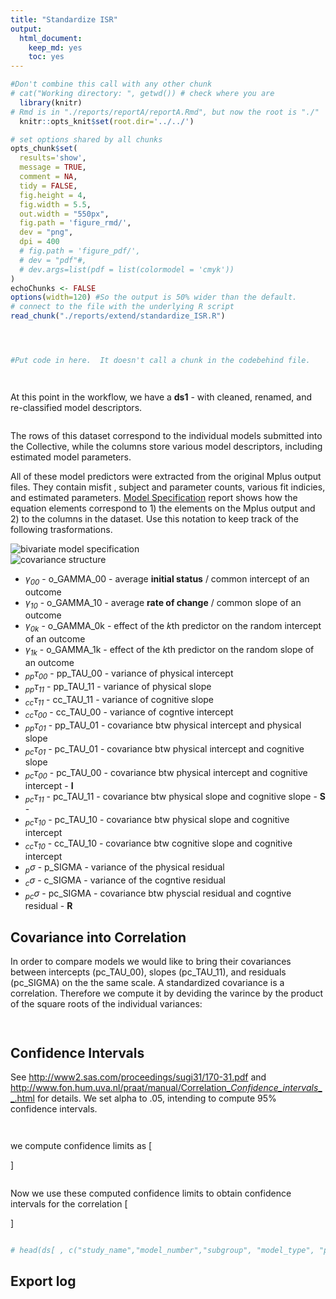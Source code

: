 ```yaml
---
title: "Standardize ISR"
output:
  html_document:
    keep_md: yes
    toc: yes
---
```



<!-- These two chunks should be added in the beginning of every .Rmd that you want to source an .R script -->


<!--  The 1st mandatory chunck  -->
<!--  Set the working directory to the repository's base directory -->
```r
#Don't combine this call with any other chunk 
# cat("Working directory: ", getwd()) # check where you are
  library(knitr)
# Rmd is in "./reports/reportA/reportA.Rmd", but now the root is "./"
  knitr::opts_knit$set(root.dir='../../') 
```

<!--  The 2nd mandatory chunck  -->
<!-- Set the report-wide options, and point to the external code file. -->
```r
# set options shared by all chunks
opts_chunk$set(
  results='show', 
  message = TRUE,
  comment = NA, 
  tidy = FALSE,
  fig.height = 4, 
  fig.width = 5.5, 
  out.width = "550px",
  fig.path = 'figure_rmd/',     
  dev = "png",
  dpi = 400
  # fig.path = 'figure_pdf/',     
  # dev = "pdf"#,
  # dev.args=list(pdf = list(colormodel = 'cmyk'))
)
echoChunks <- FALSE
options(width=120) #So the output is 50% wider than the default.
# connect to the file with the underlying R script  
read_chunk("./reports/extend/standardize_ISR.R") 
```





<!-- Load the sources.  Suppress the output when loading sources. --> 
```r
```

<!-- Load 'sourced' R files.  Suppress the output when loading packages. --> 
```r
```

<!-- Load any Global functions and variables declared in the R file.  Suppress the output. --> 
```r
```

<!-- Declare any global functions specific to a Rmd output.  Suppress the output. --> 
```r
#Put code in here.  It doesn't call a chunk in the codebehind file.
```

<!-- Load the datasets.   -->
```r
```

<!-- Tweak the datasets.   -->
```r
```

At this point in the workflow, we have a **ds1** - with cleaned, renamed, and re-classified model descriptors. 
<!-- Basic view.   -->
```r

```
The rows of this dataset correspond to the individual models submitted into the Collective, while the columns store various model descriptors, including estimated model parameters.   

All of these model predictors were extracted from the original Mplus output files. They contain misfit , subject and parameter counts, various fit indicies, and estimated parameters. [Model Specification](./reports/model_specification/README.md) report shows how the equation elements correspond to 1) the elements on the Mplus output and 2) to the columns in the dataset. Use this notation to keep track of the following trasformations.  
  

![bivariate model specification](../../libs/images/general_model_specification.png)    
![covariance structure](../../libs/images/specification_covariance_structure.png)

- *&gamma;<sub>00</sub>* - o_GAMMA_00 -  average **initial status** / common intercept of an outcome       
- *&gamma;<sub>10</sub>* - o_GAMMA_10 -  average **rate of change** / common slope of an outcome      
- *&gamma;<sub>0k</sub>* - o_GAMMA_0k -  effect of the *k*th predictor on the random intercept of an outcome  
- *&gamma;<sub>1k</sub>* - o_GAMMA_1k - effect of the *k*th predictor on the random slope of an outcome
- *<sub>pp</sub>&tau;<sub>00</sub>* - pp_TAU_00 - variance of physical intercept  
- *<sub>pp</sub>&tau;<sub>11</sub>* - pp_TAU_11 - variance of physical slope  
- *<sub>cc</sub>&tau;<sub>11</sub>* - cc_TAU_11 - variance of cognitive slope  
- *<sub>cc</sub>&tau;<sub>00</sub>* - cc_TAU_00 - variance of cogntive intercept     
- *<sub>pp</sub>&tau;<sub>01</sub>* - pp_TAU_01 - covariance btw physical intercept and physical slope  
- *<sub>pc</sub>&tau;<sub>01</sub>* - pc_TAU_01 - covariance btw physical intercept and cognitive slope   
- *<sub>pc</sub>&tau;<sub>00</sub>* - pc_TAU_00 - covariance btw physical intercept and cognitive intercept - **I**   
- *<sub>pc</sub>&tau;<sub>11</sub>* - pc_TAU_11 - covariance btw physical slope and cognitive slope  - **S**  - 
- *<sub>pc</sub>&tau;<sub>10</sub>* - pc_TAU_10 - covariance btw physical slope and cognitive intercept   
- *<sub>cc</sub>&tau;<sub>10</sub>* - cc_TAU_10 - covariance btw cognitive slope and cognitive intercept      
- *<sub>p</sub>&#963;</sub>* - p_SIGMA - variance of the physical residual   
- *<sub>c</sub>&#963;</sub>* - c_SIGMA - variance of the cogntive residual    
- *<sub>pc</sub>&#963;</sub>* - pc_SIGMA - covariance btw physcial residual and cogntive residual - **R** 

## Covariance into Correlation
In order to compare models we would like to bring their covariances between intercepts (pc_TAU_00), slopes (pc_TAU_11), and residuals (pc_SIGMA) on the the same scale. A standardized covariance is a correlation. Therefore we compute it by deviding the varince by the product of the square roots of the individual variances:
<!-- Basic view.   -->
```r
```


```r
```

## Confidence Intervals

See [http://www2.sas.com/proceedings/sugi31/170-31.pdf](http://www2.sas.com/proceedings/sugi31/170-31.pdf) and [http://www.fon.hum.uva.nl/praat/manual/Correlation__Confidence_intervals___.html](http://www.fon.hum.uva.nl/praat/manual/Correlation__Confidence_intervals___.html) for details.
We set alpha to .05, intending to compute 95% confidence intervals.   

```r
```

```r
```



we compute confidence limits as
\[\begin{array}{l}
{\zeta _{low}} = {r} - {r_{(1 - \alpha /2)}}\sqrt {\frac{1}{{n - 3}}} \\
{\zeta _{high}} = {r} + {r_{(1 - \alpha /2)}}\sqrt {\frac{1}{{n - 3}}} 
\end{array}\]  

```r
```

Now we use these computed confidence limits to obtain confidence intervals for the correlation
\[\begin{array}{l}
{r_{low}} = \tanh ({\zeta _{low}}) = \frac{{\exp (2{\zeta _{low}}) - 1}}{{\exp (2{\zeta _{low}}) + 1}}\\
{r_{high}} = \tanh ({\zeta _{high}}) = \frac{{\exp (2{\zeta _{high}}) - 1}}{{\exp (2{\zeta _{high}}) + 1}}
\end{array}\]

```r
```


```r
# head(ds[ , c("study_name","model_number","subgroup", "model_type", "physical_measure","cognitive_measure")], 30)
```

## Export log
```r
```







